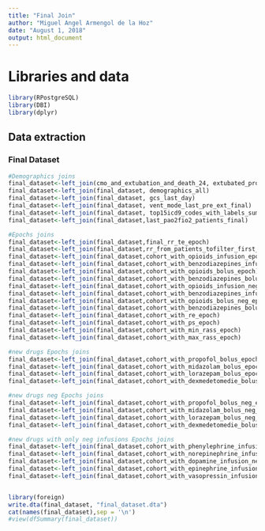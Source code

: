 ```yaml
---
title: "Final Join"
author: "Miguel Angel Armengol de la Hoz"
date: "August 1, 2018"
output: html_document
---
```


# Libraries and data

```r
library(RPostgreSQL)
library(DBI)
library(dplyr)
```

## Data extraction

### Final Dataset
```r

#Demographics joins
final_dataset<-left_join(cmo_and_extubation_and_death_24, extubated_procedureevents_mv[, c('subject_id','extubated_in_procedureevents')])
final_dataset<-left_join(final_dataset, demographics_all)
final_dataset<-left_join(final_dataset, gcs_last_day)
final_dataset<-left_join(final_dataset, vent_mode_last_pre_ext_final)
final_dataset<-left_join(final_dataset, top15icd9_codes_with_labels_sumarized)
final_dataset<-left_join(final_dataset,last_pao2fio2_patients_final)

#Epochs joins
final_dataset<-left_join(final_dataset,final_rr_te_epoch)
final_dataset<-left_join(final_dataset,rr_from_patients_tofilter_first_final)
final_dataset<-left_join(final_dataset,cohort_with_opioids_infusion_epoch)
final_dataset<-left_join(final_dataset,cohort_with_benzodiazepines_infusion_epoch)
final_dataset<-left_join(final_dataset,cohort_with_opioids_bolus_epoch)
final_dataset<-left_join(final_dataset,cohort_with_benzodiazepines_bolus_epoch)
final_dataset<-left_join(final_dataset,cohort_with_opioids_infusion_neg_epoch)
final_dataset<-left_join(final_dataset,cohort_with_benzodiazepines_infusion_neg_epoch)
final_dataset<-left_join(final_dataset,cohort_with_opioids_bolus_neg_epoch)
final_dataset<-left_join(final_dataset,cohort_with_benzodiazepines_bolus_neg_epoch)
final_dataset<-left_join(final_dataset,cohort_with_re_epoch)
final_dataset<-left_join(final_dataset,cohort_with_ps_epoch)
final_dataset<-left_join(final_dataset,cohort_with_min_rass_epoch)
final_dataset<-left_join(final_dataset,cohort_with_max_rass_epoch)

#new drugs Epochs joins
final_dataset<-left_join(final_dataset,cohort_with_propofol_bolus_epoch)
final_dataset<-left_join(final_dataset,cohort_with_midazolam_bolus_epoch)
final_dataset<-left_join(final_dataset,cohort_with_lorazepam_bolus_epoch)
final_dataset<-left_join(final_dataset,cohort_with_dexmedetomedie_bolus_epoch)

#new drugs neg Epochs joins
final_dataset<-left_join(final_dataset,cohort_with_propofol_bolus_neg_epoch)
final_dataset<-left_join(final_dataset,cohort_with_midazolam_bolus_neg_epoch)
final_dataset<-left_join(final_dataset,cohort_with_lorazepam_bolus_neg_epoch)
final_dataset<-left_join(final_dataset,cohort_with_dexmedetomedie_bolus_neg_epoch)

#new drugs with only neg infusions Epochs joins
final_dataset<-left_join(final_dataset,cohort_with_phenylephrine_infusion_neg_epoch)
final_dataset<-left_join(final_dataset,cohort_with_norepinephrine_infusion_neg_epoch)
final_dataset<-left_join(final_dataset,cohort_with_dopamine_infusion_neg_epoch)
final_dataset<-left_join(final_dataset,cohort_with_epinephrine_infusion_neg_epoch)
final_dataset<-left_join(final_dataset,cohort_with_vasopressin_infusion_neg_epoch)                       


library(foreign)
write.dta(final_dataset, "final_dataset.dta")
cat(names(final_dataset),sep = '\n')
#view(dfSummary(final_dataset))

```


